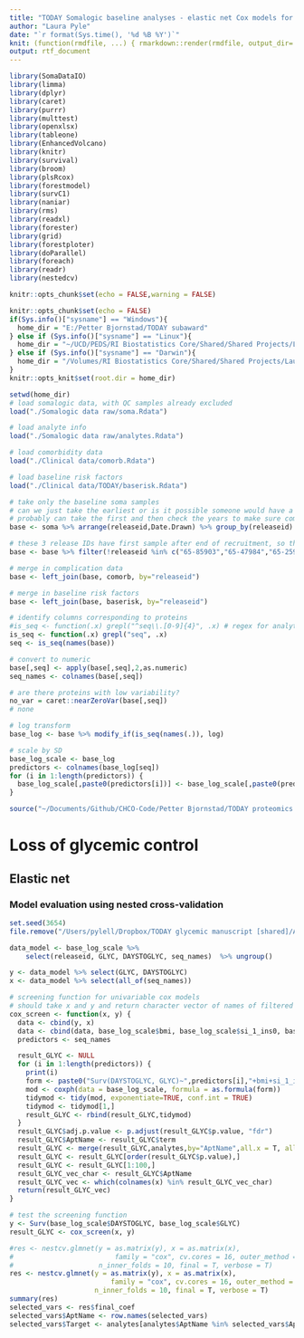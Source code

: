 ```yaml
---
title: "TODAY Somalogic baseline analyses - elastic net Cox models for glycemia"
author: "Laura Pyle"
date: "`r format(Sys.time(), '%d %B %Y')`"
knit: (function(rmdfile, ...) { rmarkdown::render(rmdfile, output_dir='/Users/pylell/Dropbox/TODAY glycemic manuscript [shared]/') })
output: rtf_document
---
```


```r
library(SomaDataIO)
library(limma)
library(dplyr)
library(caret)
library(purrr)
library(multtest)
library(openxlsx)
library(tableone)
library(EnhancedVolcano)
library(knitr)
library(survival)
library(broom)
library(plsRcox)
library(forestmodel)
library(survC1)
library(naniar)
library(rms)
library(readxl)
library(forester)
library(grid)
library(forestploter)
library(doParallel)
library(foreach)
library(readr)
library(nestedcv)

knitr::opts_chunk$set(echo = FALSE,warning = FALSE)

knitr::opts_chunk$set(echo = FALSE)
if(Sys.info()["sysname"] == "Windows"){
  home_dir = "E:/Petter Bjornstad/TODAY subaward"
} else if (Sys.info()["sysname"] == "Linux"){
  home_dir = "~/UCD/PEDS/RI Biostatistics Core/Shared/Shared Projects/Laura/Peds Endo/Petter Bjornstad/TODAY subaward/"
} else if (Sys.info()["sysname"] == "Darwin"){
  home_dir = "/Volumes/RI Biostatistics Core/Shared/Shared Projects/Laura/Peds Endo/Petter Bjornstad/TODAY subaward"
}
knitr::opts_knit$set(root.dir = home_dir)

```

```r
setwd(home_dir)
# load somalogic data, with QC samples already excluded
load("./Somalogic data raw/soma.Rdata")

# load analyte info
load("./Somalogic data raw/analytes.Rdata")

# load comorbidity data
load("./Clinical data/comorb.Rdata")

# load baseline risk factors
load("./Clinical data/TODAY/baserisk.Rdata")

# take only the baseline soma samples
# can we just take the earliest or is it possible someone would have a follow-up sample but not baseline?
# probably can take the first and then check the years to make sure compatible with TODAY
base <- soma %>% arrange(releaseid,Date.Drawn) %>% group_by(releaseid) %>% filter(row_number()==1)

# these 3 release IDs have first sample after end of recruitment, so they must be missing the baseline visit
base <- base %>% filter(!releaseid %in% c("65-85903","65-47984","65-25901"))

# merge in complication data
base <- left_join(base, comorb, by="releaseid")

# merge in baseline risk factors
base <- left_join(base, baserisk, by="releaseid")

# identify columns corresponding to proteins
#is_seq <- function(.x) grepl("^seq\\.[0-9]{4}", .x) # regex for analytes
is_seq <- function(.x) grepl("seq", .x)
seq <- is_seq(names(base))

# convert to numeric
base[,seq] <- apply(base[,seq],2,as.numeric)
seq_names <- colnames(base[,seq])

# are there proteins with low variability?
no_var = caret::nearZeroVar(base[,seq])
# none

# log transform
base_log <- base %>% modify_if(is_seq(names(.)), log)

# scale by SD
base_log_scale <- base_log
predictors <- colnames(base_log[seq])
for (i in 1:length(predictors)) {
  base_log_scale[,paste0(predictors[i])] <- base_log_scale[,paste0(predictors[i])]/sd(unlist(base_log[,paste0(predictors[i])]))
}

source("~/Documents/Github/CHCO-Code/Petter Bjornstad/TODAY proteomics metabolomics/Proteomics analyses/easy_elasticnet.R")
```

# Loss of glycemic control

## Elastic net 

### Model evaluation using nested cross-validation

```r
set.seed(3654)
file.remove("/Users/pylell/Dropbox/TODAY glycemic manuscript [shared]/Analysis output/glycemia_feature_selection.csv")

data_model <- base_log_scale %>% 
    select(releaseid, GLYC, DAYSTOGLYC, seq_names)  %>% ungroup()

y <- data_model %>% select(GLYC, DAYSTOGLYC)
x <- data_model %>% select(all_of(seq_names))

# screening function for univariable cox models
# should take x and y and return character vector of names of filtered predictors
cox_screen <- function(x, y) {
  data <- cbind(y, x)
  data <- cbind(data, base_log_scale$bmi, base_log_scale$si_1_ins0, base_log_scale$AGEBASE, base_log_scale$sex)
  predictors <- seq_names

  result_GLYC <- NULL
  for (i in 1:length(predictors)) {
    print(i)
    form <- paste0("Surv(DAYSTOGLYC, GLYC)~",predictors[i],"+bmi+si_1_ins0+AGEBASE+sex")
    mod <- coxph(data = base_log_scale, formula = as.formula(form))
    tidymod <- tidy(mod, exponentiate=TRUE, conf.int = TRUE)
    tidymod <- tidymod[1,]
    result_GLYC <- rbind(result_GLYC,tidymod)
  }
  result_GLYC$adj.p.value <- p.adjust(result_GLYC$p.value, "fdr")
  result_GLYC$AptName <- result_GLYC$term
  result_GLYC <- merge(result_GLYC,analytes,by="AptName",all.x = T, all.y = F)
  result_GLYC <- result_GLYC[order(result_GLYC$p.value),] 
  result_GLYC <- result_GLYC[1:100,]
  result_GLYC_vec_char <- result_GLYC$AptName
  result_GLYC_vec <- which(colnames(x) %in% result_GLYC_vec_char)
  return(result_GLYC_vec)
}

# test the screening function
y <- Surv(base_log_scale$DAYSTOGLYC, base_log_scale$GLYC)
result_GLYC <- cox_screen(x, y)

#res <- nestcv.glmnet(y = as.matrix(y), x = as.matrix(x),
#                         family = "cox", cv.cores = 16, outer_method = "cv", filterFUN = cox_screen, n_outer_folds = 10, 
#                     n_inner_folds = 10, final = T, verbose = T)
res <- nestcv.glmnet(y = as.matrix(y), x = as.matrix(x),
                         family = "cox", cv.cores = 16, outer_method = "LOOCV", filterFUN = cox_screen,  
                     n_inner_folds = 10, final = T, verbose = T)
summary(res)
selected_vars <- res$final_coef
selected_vars$AptName <- row.names(selected_vars)
selected_vars$Target <- analytes[analytes$AptName %in% selected_vars$AptName, ]$Target
```
